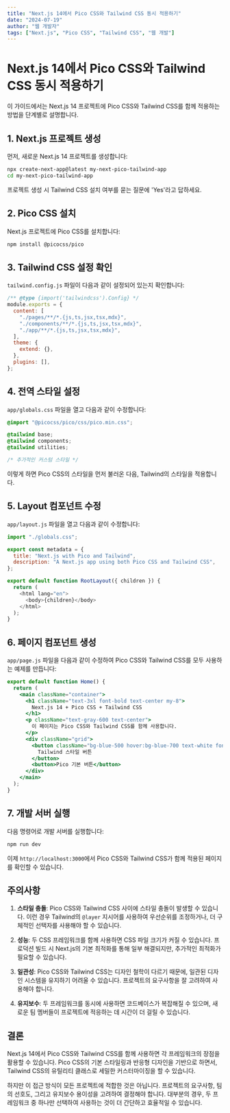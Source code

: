 ```yaml
---
title: "Next.js 14에서 Pico CSS와 Tailwind CSS 동시 적용하기"
date: "2024-07-19"
author: "웹 개발자"
tags: ["Next.js", "Pico CSS", "Tailwind CSS", "웹 개발"]
---
```


# Next.js 14에서 Pico CSS와 Tailwind CSS 동시 적용하기

이 가이드에서는 Next.js 14 프로젝트에 Pico CSS와 Tailwind CSS를 함께 적용하는 방법을 단계별로 설명합니다.

## 1. Next.js 프로젝트 생성

먼저, 새로운 Next.js 14 프로젝트를 생성합니다:

```bash
npx create-next-app@latest my-next-pico-tailwind-app
cd my-next-pico-tailwind-app
```

프로젝트 생성 시 Tailwind CSS 설치 여부를 묻는 질문에 'Yes'라고 답하세요.

## 2. Pico CSS 설치

Next.js 프로젝트에 Pico CSS를 설치합니다:

```bash
npm install @picocss/pico
```

## 3. Tailwind CSS 설정 확인

`tailwind.config.js` 파일이 다음과 같이 설정되어 있는지 확인합니다:

```javascript
/** @type {import('tailwindcss').Config} */
module.exports = {
  content: [
    "./pages/**/*.{js,ts,jsx,tsx,mdx}",
    "./components/**/*.{js,ts,jsx,tsx,mdx}",
    "./app/**/*.{js,ts,jsx,tsx,mdx}",
  ],
  theme: {
    extend: {},
  },
  plugins: [],
};
```

## 4. 전역 스타일 설정

`app/globals.css` 파일을 열고 다음과 같이 수정합니다:

```css
@import "@picocss/pico/css/pico.min.css";

@tailwind base;
@tailwind components;
@tailwind utilities;

/* 추가적인 커스텀 스타일 */
```

이렇게 하면 Pico CSS의 스타일을 먼저 불러온 다음, Tailwind의 스타일을 적용합니다.

## 5. Layout 컴포넌트 수정

`app/layout.js` 파일을 열고 다음과 같이 수정합니다:

```javascript
import "./globals.css";

export const metadata = {
  title: "Next.js with Pico and Tailwind",
  description: "A Next.js app using both Pico CSS and Tailwind CSS",
};

export default function RootLayout({ children }) {
  return (
    <html lang="en">
      <body>{children}</body>
    </html>
  );
}
```

## 6. 페이지 컴포넌트 생성

`app/page.js` 파일을 다음과 같이 수정하여 Pico CSS와 Tailwind CSS를 모두 사용하는 예제를 만듭니다:

```jsx
export default function Home() {
  return (
    <main className="container">
      <h1 className="text-3xl font-bold text-center my-8">
        Next.js 14 + Pico CSS + Tailwind CSS
      </h1>
      <p className="text-gray-600 text-center">
        이 페이지는 Pico CSS와 Tailwind CSS를 함께 사용합니다.
      </p>
      <div className="grid">
        <button className="bg-blue-500 hover:bg-blue-700 text-white font-bold py-2 px-4 rounded">
          Tailwind 스타일 버튼
        </button>
        <button>Pico 기본 버튼</button>
      </div>
    </main>
  );
}
```

## 7. 개발 서버 실행

다음 명령어로 개발 서버를 실행합니다:

```bash
npm run dev
```

이제 `http://localhost:3000`에서 Pico CSS와 Tailwind CSS가 함께 적용된 페이지를 확인할 수 있습니다.

## 주의사항

1. **스타일 충돌**: Pico CSS와 Tailwind CSS 사이에 스타일 충돌이 발생할 수 있습니다. 이런 경우 Tailwind의 `@layer` 지시어를 사용하여 우선순위를 조정하거나, 더 구체적인 선택자를 사용해야 할 수 있습니다.

2. **성능**: 두 CSS 프레임워크를 함께 사용하면 CSS 파일 크기가 커질 수 있습니다. 프로덕션 빌드 시 Next.js의 기본 최적화를 통해 일부 해결되지만, 추가적인 최적화가 필요할 수 있습니다.

3. **일관성**: Pico CSS와 Tailwind CSS는 디자인 철학이 다르기 때문에, 일관된 디자인 시스템을 유지하기 어려울 수 있습니다. 프로젝트의 요구사항을 잘 고려하여 사용해야 합니다.

4. **유지보수**: 두 프레임워크를 동시에 사용하면 코드베이스가 복잡해질 수 있으며, 새로운 팀 멤버들이 프로젝트에 적응하는 데 시간이 더 걸릴 수 있습니다.

## 결론

Next.js 14에서 Pico CSS와 Tailwind CSS를 함께 사용하면 각 프레임워크의 장점을 활용할 수 있습니다. Pico CSS의 기본 스타일링과 반응형 디자인을 기반으로 하면서, Tailwind CSS의 유틸리티 클래스로 세밀한 커스터마이징을 할 수 있습니다.

하지만 이 접근 방식이 모든 프로젝트에 적합한 것은 아닙니다. 프로젝트의 요구사항, 팀의 선호도, 그리고 유지보수 용이성을 고려하여 결정해야 합니다. 대부분의 경우, 두 프레임워크 중 하나만 선택하여 사용하는 것이 더 간단하고 효율적일 수 있습니다.
